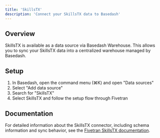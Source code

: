 ```yaml
---
title: 'SkillsTX'
description: 'Connect your SkillsTX data to Basedash'
---
```


## Overview

SkillsTX is available as a data source via Basedash Warehouse. This allows you to sync your SkillsTX data into a centralized warehouse managed by Basedash.

## Setup

1. In Basedash, open the command menu (⌘K) and open "Data sources"
2. Select "Add data source"
3. Search for "SkillsTX"
4. Select SkillsTX and follow the setup flow through Fivetran

## Documentation

For detailed information about the SkillsTX connector, including schema information and sync behavior, see the [Fivetran SkillsTX documentation](https://fivetran.com/docs/connectors/applications/skillstx).
